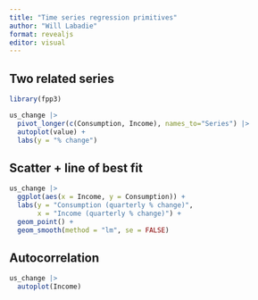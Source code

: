 ```yaml
---
title: "Time series regression primitives"
author: "Will Labadie"
format: revealjs
editor: visual
---
```


## Two related series

```r
library(fpp3)

us_change |>
  pivot_longer(c(Consumption, Income), names_to="Series") |>
  autoplot(value) +
  labs(y = "% change")
```

## Scatter + line of best fit

```r
us_change |>
  ggplot(aes(x = Income, y = Consumption)) +
  labs(y = "Consumption (quarterly % change)",
       x = "Income (quarterly % change)") +
  geom_point() +
  geom_smooth(method = "lm", se = FALSE)
```

## Autocorrelation

```r
us_change |>
  autoplot(Income)
```
